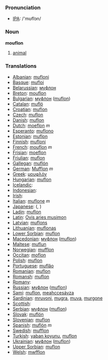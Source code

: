 === Pronunciation ===
*[[w:IPA|IPA]]: /'mʊflɔn/

=== Noun ===

'''mouflon'''

# [[animal]]

=== Translations ===

*[[Albanian]]: [[mufloni]]
*[[Basque]]: [[mufloi]]
*[[Belarussian]]: [[муфлон]]
*[[Breton]]: [[mouflon]]
*[[Bulgarian]]: [[муфлон]] ([[muflon]])
*[[Catalan]]: [[mufló]]
*[[Croatian]]: [[muflon]]
*[[Czech]]: [[muflon]]
*[[Danish]]: [[muflon]]
*[[Dutch]]: [[moeflon]] ''m''
*[[Esperanto]]: [[muflono]]
*[[Estonian]]: [[muflon]]
*[[Finnish]]: [[mufloni]]
*[[French]]: [[mouflon]] ''m''
*[[Frisian]]: [[moeflon]]
*[[Friulian]]: [[muflon]]
*[[Gallegan]]: [[muflón]]
*[[German]]: [[Mufflon]] ''m''
*[[Greek]]: [[μουφλόν]] '' ''
*[[Hungarian]]: [[muflon]]
*[[Icelandic]]: [[]]
*[[Indonesian]]: [[]]
*[[Irish]]: [[]]
*[[Italian]]: [[muflone]] ''m''
*[[Japanese]]: [[]] ([[]], )
*[[Ladin]]: [[muflon]]
*[[Latin]]: [[Ovis aries musimon]] '' ''
*[[Latvian]]: [[muflons]]
*[[Lithuanian]]: [[muflonas]]
*[[Lower Sorbian]]: [[muflon]]
*[[Macedonian]]: [[муфлон]] ([[muflon]])
*[[Maltese]]: [[muflun]]
*[[Norwegian]]: [[mufflon]]
*[[Occitan]]: [[moflon]]
*[[Polish]]: [[muflon]] '' ''
*[[Portuguese]]: [[muflăo]]
*[[Romanian]]: [[muflon]]
*[[Romansh]]: [[muflon]]
*[[Romany]]: [[]]
*[[Russian]]: [[муфлон]] ([[muflon]]) '' ''
*[[Sami]]: [[muflon]], [[meahccesávza]]
*[[Sardinian]]: [[mruvoni]], [[mugra]], [[muva]], [[murgone]]
*[[Scottish]]: [[]]
*[[Serbian]]: [[муфлон]] ([[muflon]])
*[[Slovak]]: [[muflón]]
*[[Slovenian]]: [[muflon]]
*[[Spanish]]: [[muflón]] ''m''
*[[Swedish]]: [[mufflon]]
*[[Turkish]]: [[yaban koyunu]], [[muflon]]
*[[Ukrainian]]: [[муфлон]] ([[muflon]])
*[[Upper Sorbian]]: [[muflon]]
*[[Welsh]]: [[mwfflon]]